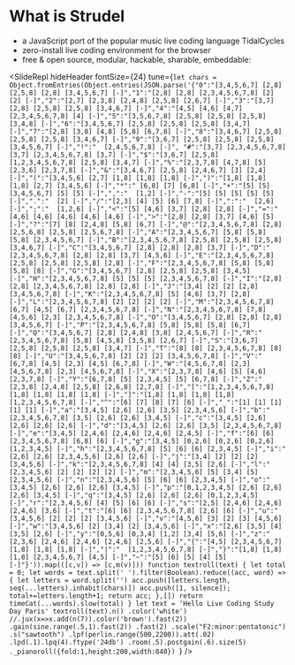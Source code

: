 
# What is Strudel

- a JavaScript port of the popular music live coding language TidalCycles
- zero-install live coding environment for the browser
- free & open source, modular, hackable, sharable, embeddable:

<SlideRepl
  hideHeader
  fontSize={24}
  tune={`let chars = Object.fromEntries(Object.entries(JSON.parse('{"0":"[3,4,5,6,7] [2,8] [2,5,8] [2,8] [3,4,5,6,7] [-]","1":"[2,8] [2,8] [2,3,4,5,6,7,8] [2] [2] [-]","2":"[2,7] [2,3,8] [2,4,8] [2,5,8] [2,6,7] [-]","3":"[3,7] [2,8] [2,5,8] [2,5,8] [3,4,6,7] [-]","4":"[4,5] [4,6] [4,7] [2,3,4,5,6,7,8] [4] [-]","5":"[3,5,6,7,8] [2,5,8] [2,5,8] [2,5,8] [3,4,8] [-]","6":"[3,4,5,6,7] [2,5,8] [2,5,8] [2,5,8] [3,4,7] [-]","7":"[2,8] [3,8] [4,8] [5,8] [6,7,8] [-]","8":"[3,4,6,7] [2,5,8] [2,5,8] [2,5,8] [3,4,6,7] [-]","9":"[3,6,7] [2,5,8] [2,5,8] [2,5,8] [3,4,5,6,7] [-]","!":"  [2,4,5,6,7,8] [-]", "#":"[3,7] [2,3,4,5,6,7,8] [3,7] [2,3,4,5,6,7,8] [3,7] [-]","$":"[3,6,7] [2,5,8] [1,2,3,4,5,6,7,8] [2,5,8] [3,4,7] [-]","%":"[2,3,7,8] [4,7,8] [5] [2,3,6] [2,3,7,8] [-]","&":"[3,4,6,7] [2,5,8] [2,4,6,7] [3] [2,4] [-]","(":"[3,4,5,6] [2,7] [1,8] [1,8] [1,8] [-]",")":"[1,8] [1,8] [1,8] [2,7] [3,4,5,6] [-]","*":" [6,8] [7] [6,8] [-]","+":"[5] [5] [3,4,5,6,7] [5] [5] [-]",",":"  [1,2] [-]","-":"[5] [5] [5] [5] [5] [-]",".":"  [2] [-]","/":"[2,3] [4] [5] [6] [7,8] [-]",":":"  [2,6] [-]",";":"  [1,2,6] [-]","<":"[5] [4,6] [3,7] [2,8] [2,8] [-]","=":"[4,6] [4,6] [4,6] [4,6] [4,6] [-]",">":"[2,8] [2,8] [3,7] [4,6] [5] [-]","?":"[7] [8] [2,4,8] [5,8] [6,7] [-]","@":"[2,3,4,5,6,7,8] [2,8] [2,5,6,8] [2,5,8] [2,5,6,7,8] [-]","A":"[2,3,4,5,6,7] [5,8] [5,8] [5,8] [2,3,4,5,6,7] [-]","B":"[2,3,4,5,6,7,8] [2,5,8] [2,5,8] [2,5,8] [3,4,6,7] [-]","C":"[3,4,5,6,7] [2,8] [2,8] [2,8] [3,7] [-]","D":"[2,3,4,5,6,7,8] [2,8] [2,8] [3,7] [4,5,6] [-]","E":"[2,3,4,5,6,7,8] [2,5,8] [2,5,8] [2,5,8] [2,8] [-]","F":"[2,3,4,5,6,7,8] [5,8] [5,8] [5,8] [8] [-]","G":"[3,4,5,6,7] [2,8] [2,5,8] [2,5,8] [3,4,5] [-]","H":"[2,3,4,5,6,7,8] [5] [5] [5] [2,3,4,5,6,7,8] [-]","I":"[2,8] [2,8] [2,3,4,5,6,7,8] [2,8] [2,8] [-]","J":"[3,4] [2] [2] [2,8] [3,4,5,6,7,8] [-]","K":"[2,3,4,5,6,7,8] [5] [4,6] [3,7] [2,8] [-]","L":"[2,3,4,5,6,7,8] [2] [2] [2] [2] [-]","M":"[2,3,4,5,6,7,8] [6,7] [4,5] [6,7] [2,3,4,5,6,7,8] [-]","N":"[2,3,4,5,6,7,8] [7,8] [4,5,6] [2,3] [2,3,4,5,6,7,8] [-]","O":"[3,4,5,6,7] [2,8] [2,8] [2,8] [3,4,5,6,7] [-]","P":"[2,3,4,5,6,7,8] [5,8] [5,8] [5,8] [6,7] [-]","Q":"[3,4,5,6,7] [2,8] [2,4,8] [3,8] [2,4,5,6,7] [-]","R":"[2,3,4,5,6,7,8] [5,8] [4,5,8] [3,5,8] [2,6,7] [-]","S":"[3,6,7] [2,5,8] [2,5,8] [2,5,8] [3,4,7] [-]","T":"[8] [8] [2,3,4,5,6,7,8] [8] [8] [-]","U":"[3,4,5,6,7,8] [2] [2] [2] [3,4,5,6,7,8] [-]","V":"[6,7,8] [4,5] [2,3] [4,5] [6,7,8] [-]","W":"[4,5,6,7,8] [2,3] [4,5,6,7,8] [2,3] [4,5,6,7,8] [-]","X":"[2,3,7,8] [4,6] [5] [4,6] [2,3,7,8] [-]","Y":"[6,7,8] [5] [2,3,4,5] [5] [6,7,8] [-]","Z":"[2,3,8] [2,4,8] [2,5,8] [2,6,8] [2,7,8] [-]","[":"[1,2,3,4,5,6,7,8] [1,8] [1,8] [1,8] [1,8] [-]","]":"[1,8] [1,8] [1,8] [1,8] [1,2,3,4,5,6,7,8] [-]","^":"[6] [7] [8] [7] [6] [-]","_":"[1] [1] [1] [1] [1] [-]","a":"[3,4,5] [2,6] [2,6] [3,5] [2,3,4,5,6] [-]","b":"[2,3,4,5,6,7,8] [3,5] [2,6] [2,6] [3,4,5] [-]","c":"[3,4,5] [2,6] [2,6] [2,6] [2,6] [-]","d":"[3,4,5] [2,6] [2,6] [3,5] [2,3,4,5,6,7,8] [-]","e":"[3,4,5] [2,4,6] [2,4,6] [2,4,6] [2,4,5] [-]","f":"[6] [6] [2,3,4,5,6,7,8] [6,8] [6] [-]","g":"[3,4,5] [0,2,6] [0,2,6] [0,2,6] [1,2,3,4,5] [-]","h":"[2,3,4,5,6,7,8] [5] [6] [6] [2,3,4,5] [-]","i":"[2,6] [2,6] [2,3,4,5,6] [2,6] [2,6] [-]","j":"[3,4] [2] [2] [2] [3,4,5,6] [-]","k":"[2,3,4,5,6,7,8] [4] [4] [3,5] [2,6] [-]","l":"[2,3,4,5,6] [2] [2] [2] [2] [-]","m":"[2,3,4,5,6] [5] [3,4] [5] [2,3,4,5,6] [-]","n":"[2,3,4,5,6] [5] [6] [6] [2,3,4,5] [-]","o":"[3,4,5] [2,6] [2,6] [2,6] [3,4,5] [-]","p":"[0,1,2,3,4,5] [2,6] [2,6] [2,6] [3,4,5] [-]","q":"[3,4,5] [2,6] [2,6] [2,6] [0,1,2,3,4,5] [-]","r":"[2,3,4,5,6] [4] [5] [6] [6] [-]","s":"[2,5] [2,4,6] [2,4,6] [2,4,6] [3,6] [-]","t":"[6] [6] [2,3,4,5,6,7,8] [2,6] [6] [-]","u":"[3,4,5,6] [2] [2] [2] [3,4,5,6] [-]","v":"[4,5,6] [3] [2] [3] [4,5,6] [-]","w":"[3,4,5,6] [2] [3,4] [2] [3,4,5,6] [-]","x":"[2,6] [3,5] [4] [3,5] [2,6] [-]","y":"[0,5,6] [0,3,4] [1,2] [3,4] [5,6] [-]","z":"[2,3,6] [2,4,6] [2,4,6] [2,4,6] [2,5,6] [-]","{":"[4,5] [2,3,4,5,6,7] [1,8] [1,8] [1,8] [-]","|":"  [1,2,3,4,5,6,7,8] [-]","}":"[1,8] [1,8] [1,8] [2,3,4,5,6,7] [4,5] [-]","~":"[5] [6] [5] [4] [5] [-]"}')).map(([c,v]) => [c,m(v)]))
function textroll(text) {
  let total = 0;
  let words = text.split(' ').filter(Boolean).reduce((acc, word) => {
    let letters = word.split('')
    acc.push([letters.length, seq(...letters).inhabit(chars)])
    acc.push([1, silence]);
    total+=letters.length+1;
    return acc;
  },[])
  return timeCat(...words).slow(total)
}
let text = 'Hello Live Coding Study Day Paris'
textroll(text).n()
  .color('white')
  //.jux(x=>x.add(n(7)).color('brown').fast(2))
  .gain(sine.range(.5,1).fast(2))
  .fast(2)
  .scale("F2:minor:pentatonic")
  .s("sawtooth")
  .lpf(perlin.range(500,2200)).att(.02)
  .lpd(.1).lpq(4).ftype('24db')
  .room(.5).postgain(.6).size(5)
  ._pianoroll({fold:1,height:200,width:840})
`}
/>

<div className="h-[600px]"/>

